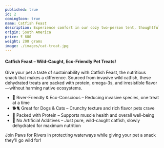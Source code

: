 ---
published: true
id: 2
comingSoon: true
name: Catfish Feast
description: Experience comfort in our cozy two-person tent, thoughtfully furnished with a plush king-size bed and a private attached bathroom. This intimate accommodation offers the perfect blend of outdoor charm and modern amenities, ideal for couples or close friends seeking a unique glamping experience. An extra bed can be arranged upon request, offering flexible sleeping arrangements for your stay.
origin: South America
price: ₹ 600
weight: 200 grams
image: ./images/cat-treat.jpg
---

#### Catfish Feast – Wild-Caught, Eco-Friendly Pet Treats!
Give your pet a taste of sustainability with Catfish Feast, the nutritious snack that makes a difference. Sourced from invasive wild catfish, these dehydrated treats are packed with protein, omega-3s, and irresistible flavor—without harming native ecosystems.

- 🌊 River-Friendly & Eco-Conscious – Reducing invasive species, one treat at a time
- 🐕🐈 Great for Dogs & Cats – Crunchy texture and rich flavor pets crave
- 💪 Packed with Protein – Supports muscle health and overall well-being
- 🦴 No Artificial Additives – Just pure, wild-caught catfish, slowly dehydrated for maximum nutrition

Join Paws for Rivers in protecting waterways while giving your pet a snack they'll go wild for!